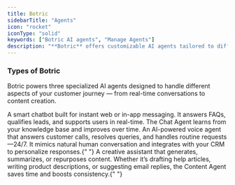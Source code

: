 ```yaml
---
title: Botric
sidebarTitle: "Agents"
icon: "rocket"
iconType: "solid"
keywords: ["Botric AI agents", "Manage Agents"]
description: "**Botric** offers customizable AI agents tailored to different business needs. Whether you're automating support, capturing leads, or personalizing user experiences, each agent is designed to deliver fast, intelligent, and context-aware interactions."
---
```


### Types of Botric

Botric powers three specialized AI agents designed to handle different aspects of your customer journey — from real-time conversations to content creation.

<CardGroup cols={3}>
  <Card title="Chat Agent" icon="pen-to-square" href="">
    A smart chatbot built for instant web or in-app messaging. It answers FAQs,
    qualifies leads, and supports users in real-time. The Chat Agent learns from
    your knowledge base and improves over time.
  </Card>
  <Card title="Call Agent" icon="phone" href="">
    An AI-powered voice agent that answers customer calls, resolves queries, and
    handles routine requests—24/7. It mimics natural human conversation and
    integrates with your CRM to personalize responses.{" "}
  </Card>
  <Card title="Content Agent" icon="folder-grid" href="">
    A creative assistant that generates, summarizes, or repurposes content.
    Whether it’s drafting help articles, writing product descriptions, or
    suggesting email replies, the Content Agent saves time and boosts
    consistency.{" "}
  </Card>
</CardGroup>
